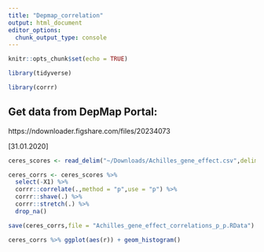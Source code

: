 ```yaml
---
title: "Depmap_correlation"
output: html_document
editor_options: 
  chunk_output_type: console
---
```


```r

knitr::opts_chunk$set(echo = TRUE)

library(tidyverse)

library(corrr)

```

## Get data from DepMap Portal:

https://ndownloader.figshare.com/files/20234073

[31.01.2020]

```r

ceres_scores <- read_delim("~/Downloads/Achilles_gene_effect.csv",delim = ",")

ceres_corrs <- ceres_scores %>% 
  select(-X1) %>%   
  corrr::correlate(.,method = "p",use = "p") %>%
  corrr::shave(.) %>%
  corrr::stretch(.) %>%
  drop_na()

save(ceres_corrs,file = "Achilles_gene_effect_correlations_p_p.RData")

ceres_corrs %>% ggplot(aes(r)) + geom_histogram()

```

